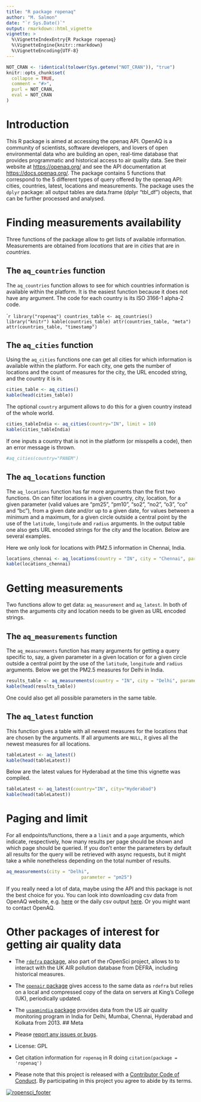 ---
title: "R package ropenaq"
author: "M. Salmon"
date: "`r Sys.Date()`"
output: rmarkdown::html_vignette
vignette: >
  %\VignetteIndexEntry{R Package ropenaq}
  %\VignetteEngine{knitr::rmarkdown}
  %\VignetteEncoding{UTF-8}
---

```{r, echo = FALSE, warning=FALSE, message=FALSE}
NOT_CRAN <- !identical(tolower(Sys.getenv("NOT_CRAN")), "true")
knitr::opts_chunk$set(
  collapse = TRUE,
  comment = "#>",
  purl = NOT_CRAN,
  eval = NOT_CRAN
)
```

# Introduction

This R package is aimed at accessing the openaq API. OpenAQ is a community of scientists, software developers, and lovers of open environmental data who are building an open, real-time database that provides programmatic and historical access to air quality data. See their website at <https://openaq.org/> and see the API documentation at <https://docs.openaq.org/>. The package contains 5 functions that correspond to the 5 different types of query offered by the openaq API: cities, countries, latest, locations and measurements. The package uses the `dplyr` package: all output tables are data.frame (dplyr "tbl_df") objects, that can be further processed and analysed.

# Finding measurements availability

Three functions of the package allow to get lists of available information. Measurements are obtained from *locations* that are in *cities* that are in *countries*.

## The `aq_countries` function

The `aq_countries` function allows to see for which countries information is available within the platform. It is the easiest function because it does not have any argument. The code for each country is its ISO 3166-1 alpha-2 code.

````{r, warning=FALSE, message=FALSE}
library("ropenaq")
countries_table <- aq_countries()
library("knitr")
kable(countries_table)
attr(countries_table, "meta")
attr(countries_table, "timestamp")
```

## The `aq_cities` function

Using the `aq_cities` functions one can get all cities for which information is available within the platform. For each city, one gets the number of locations and the count of measures for the city, the URL encoded string, and the country it is in.

```{r, cache=FALSE}
cities_table <- aq_cities()
kable(head(cities_table))
```

The optional `country` argument allows to do this for a given country instead of the whole world.

```{r, cache=FALSE}
cities_tableIndia <- aq_cities(country="IN", limit = 10)
kable(cities_tableIndia)
```

If one inputs a country that is not in the platform (or misspells a code), then an error message is thrown.

```{r, error=TRUE}
#aq_cities(country="PANEM")
```

## The `aq_locations` function

The `aq_locations` function has far more arguments than the first two functions. On can filter locations in a given country, city, location, for a given parameter (valid values are "pm25", "pm10", "so2", "no2", "o3", "co" and "bc"), from a given date and/or up to a given date, for values between a minimum and a maximum, for a given circle outside a central point by the use of the `latitude`, `longitude` and `radius` arguments. In the output table one also gets URL encoded strings for the city and the location. Below are several examples.

Here we only look for locations with PM2.5 information in Chennai, India.

```{r, cache=FALSE}
locations_chennai <- aq_locations(country = "IN", city = "Chennai", parameter = "pm25")
kable(locations_chennai)
```


# Getting measurements

Two functions allow to get data: `aq_measurement` and `aq_latest`. In both of them the arguments city and location needs to be given as URL encoded strings.

## The `aq_measurements` function

The `aq_measurements` function has many arguments for getting a query specific to, say, a given parameter in a given location or for a given circle outside a central point by the use of the `latitude`, `longitude` and `radius` arguments. Below we get the PM2.5 measures for Delhi in India.

```{r, cache=FALSE}
results_table <- aq_measurements(country = "IN", city = "Delhi", parameter = "pm25")
kable(head(results_table))
```

One could also get all possible parameters in the same table.


## The `aq_latest` function

This function gives a table with all newest measures for the locations that are chosen by the arguments. If all arguments are `NULL`, it gives all the newest measures for all locations.


```{r, cache=FALSE}
tableLatest <- aq_latest()
kable(head(tableLatest))
```

Below are the latest values for Hyderabad at the time this vignette was compiled.

```{r, cache=FALSE}
tableLatest <- aq_latest(country="IN", city="Hyderabad")
kable(head(tableLatest))
```

# Paging and limit

For all endpoints/functions, there a a `limit` and a `page` arguments, which indicate, respectively, how many results per page should be shown and which page should be queried. If you don't enter the parameters by default all results for the query will be retrieved with async requests, but it might take a while nonetheless depending on the total number of results.


```{r, eval = FALSE}
aq_measurements(city = "Delhi",
                            parameter = "pm25")
```

If you really need a lot of data, maybe using the API and this package is not the best choice for you. You can look into downloading csv data from OpenAQ website, e.g. [here](https://openaq.org/#/locations?_k=jk7d09) or the daily csv output [here](http://openaq-data.s3.amazonaws.com/index.html). Or you might want to contact OpenAQ.

# Other packages of interest for getting air quality data

* The [`rdefra` package](https://github.com/kehraProject/r_rdefra), also part of the rOpenSci project, 
allows to  to interact with the UK AIR pollution database from DEFRA, including historical measures.

* The [`openair` package](https://github.com/davidcarslaw/openair) gives access to the same data as `rdefra` but relies on a local and compressed copy of the data on servers at King's College (UK), periodically updated.

* The [`usaqmindia` package](https://github.com/masalmon/usaqmindia) provides data from the US air quality monitoring program in India for Delhi, Mumbai, Chennai, Hyderabad and Kolkata from 2013.
## Meta

* Please [report any issues or bugs](https://github.com/ropensci/ropenaq/issues).
* License: GPL
* Get citation information for `ropenaq` in R doing `citation(package = 'ropenaq')`
* Please note that this project is released with a [Contributor Code of Conduct](CONDUCT.md). By participating in this project you agree to abide by its terms.

[![ropensci_footer](http://ropensci.org/public_images/github_footer.png)](http://ropensci.org)
